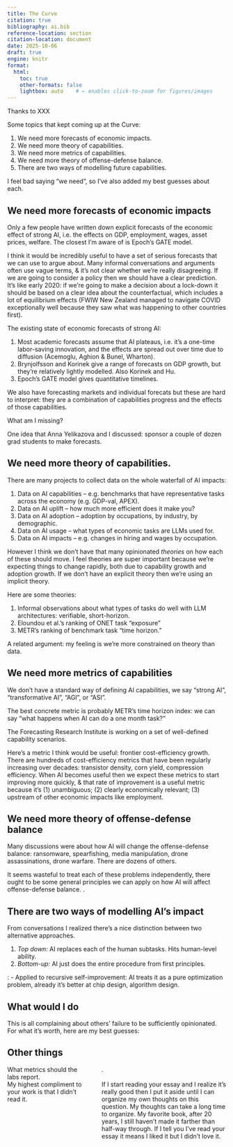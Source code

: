 ```yaml
---
title: The Curve
citation: true
bibliography: ai.bib
reference-location: section
citation-location: document
date: 2025-10-06
draft: true
engine: knitr
format:
  html:
    toc: true
    other-formats: false
    lightbox: auto    # ← enables click-to-zoom for figures/images
---
```


<!-- https://tecunningham.github.io/posts/2025-09-19-transformative-AI-notes.html -->

<style>
   dl {display: grid;}
   dt {grid-column-start: 1; width: 5cm;}
   dd {grid-column-start: 2; margin-left: 2em;}
</style>

::: {.column-margin}
   Thanks to XXX
:::













Some topics that kept coming up at the Curve:

1. We need more forecasts of economic impacts.
2. We need more theory of capabilities.
3. We need more metrics of capabilities.
4. We need more theory of offense-defense balance.
5. There are two ways of modelling future capabilities.

I feel bad saying "we need", so I've also added my best guesses about each.

##       We need more forecasts of economic impacts

Only a few people have written down explicit forecasts of the economic effect of strong AI, i.e. the effects on GDP, employment, wages, asset prices, welfare. The closest I'm aware of is Epoch's GATE model.

I think it would be incredibly useful to have a set of serious forecasts that we can use to argue about. Many informal conversations and arguments often use vague terms, & it's not clear whether we're really disagreeing. If we are going to consider a policy then we should have a clear prediction. It's like early 2020: if we're going to make a decision about a lock-down it should be based on a clear idea about the counterfactual, which includes a lot of equilibrium effects (FWIW New Zealand managed to navigate COVID exceptionally well because they saw what was happening to other countries first).

The existing state of economic forecasts of strong AI:

1. Most academic forecasts assume that AI plateaus, i.e. it's a one-time labor-saving innovation, and the effects are spread out over time due to diffusion (Acemoglu, Aghion & Bunel, Wharton).
2. Brynjolfsson and Korinek give a range of forecasts on GDP growth, but they're relatively lightly modelled. Also Korinek and Hu.
3. Epoch's GATE model gives quantitative timelines.

We also have forecasting markets and individual forecats but these are hard to interpret: they are a combination of capabilities progress and the effects of those capabilities.

What am I missing?

One idea that Anna Yelikazova and I discussed: sponsor a couple of dozen grad students to make forecasts.


##       We need more theory of capabilities.

There are many projects to collect data on the whole waterfall of AI impacts:

1. Data on AI capabilities -- e.g. benchmarks that have representative tasks across the economy (e.g. GDP-val, APEX).
2. Data on AI uplift -- how much more efficient does it make you?
3. Data on AI adoption -- adoption by occupations, by industry, by demographic.
4. Data on AI usage -- what types of economic tasks are LLMs used for.
5. Data on AI impacts -- e.g. changes in hiring and wages by occupation.

However I think we don't have that many opinionated *theories* on how each of these should move. I feel theories are super important because we're expecting things to change rapidly, both due to capability growth and adoption growth. If we don't have an explicit theory then we're using an implicit theory.

Here are some theories:

1. Informal observations about what types of tasks do well with LLM architectures: verifiable, short-horizon.
2. Eloundou et al.'s ranking of ONET task "exposure"
3. METR's ranking of benchmark task "time horizon."

A related argument: my feeling is we're more constrained on theory than data. 


##       We need more metrics of capabilities

We don't have a standard way of defining AI capabilities, we say "strong AI", "transformative AI", "AGI", or "ASI".

The best concrete metric is probably METR's time horizon index: we can say "what happens when AI can do a one month task?"

The Forecasting Research Institute is working on a set of well-defined capability scenarios.

Here's a metric I think would be useful: frontier cost-efficiency growth. There are hundreds of cost-efficiency metrics that have been regularly increasing over decades: transistor density, corn yield, compression efficiency. When AI becomes useful then we expect these metrics to start improving more quickly, & that rate of improvement is a useful metric because it's (1) unambiguous; (2) clearly economically relevant; (3) upstream of other economic impacts like employment.

##       We need more theory of offense-defense balance

Many discussions were about how AI will change the offense-defense balance: ransomware, spearfishing, media manipulation, drone assassinations, drone warfare. There are dozens of others.

It seems wasteful to treat each of these problems independently, there ought to be some general principles we can apply on how AI will affect offense-defense balance. .



##       There are two ways of modelling AI's impact

From conversations I realized there's a nice distinction between two alternative approaches.

1. _Top down:_ AI replaces each of the human subtasks. Hits human-level ability.
2. _Bottom-up:_ AI just does the entire procedure from first principles.


: - Applied to recursive self-improvement: AI treats it as a pure optimization problem, already it's better at chip design, algorithm design.

##       What would I do


This is all complaining about others' failure to be sufficiently opinionated. For what it's worth, here are my best guesses:





##       Other things

What metrics should the labs report.
: .

My highest compliment to your work is that I didn't read it.
: If I start reading your essay and I realize it's really good then I put it aside until I can organize my own thoughts on this question. My thoughts can take a long time to organize. My favorite book, after 20 years, I still haven't made it farther than half-way through. If I tell you I've read your essay it means I liked it but I didn't love it.
